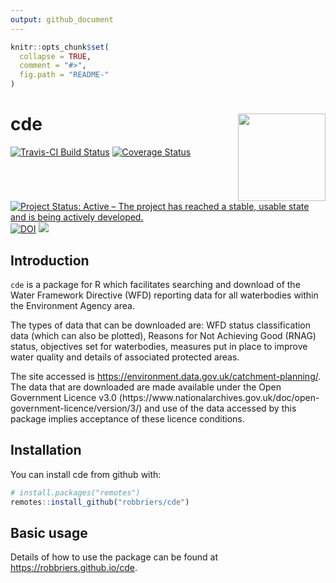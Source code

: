```yaml
---
output: github_document
---
```


<!-- README.md is generated from README.Rmd. Please edit that file -->

```r
knitr::opts_chunk$set(
  collapse = TRUE,
  comment = "#>",
  fig.path = "README-"
)
```

# cde <img src="docs/logo/logo.png" align="right" height=140/>
[![Travis-CI Build Status](https://travis-ci.org/robbriers/cde.svg?branch=master)](https://travis-ci.org/robbriers/cde) [![Coverage Status](https://coveralls.io/repos/github/robbriers/cde/badge.svg?branch=master)](https://coveralls.io/github/robbriers/cde?branch=master) [![Project Status: Active – The project has reached a stable, usable state and is being actively developed.](https://www.repostatus.org/badges/latest/active.svg)](https://www.repostatus.org/#active) [![DOI](https://zenodo.org/badge/92712854.svg)](https://zenodo.org/badge/latestdoi/92712854) [![](https://badges.ropensci.org/284_status.svg)](https://github.com/ropensci/onboarding/issues/284)

## Introduction

`cde` is a package for R which facilitates searching and download of the Water Framework Directive (WFD) reporting data for all waterbodies within the Environment Agency area.

The types of data that can be downloaded are: WFD status classification data (which can also be plotted), Reasons for Not Achieving Good (RNAG) status, objectives set for waterbodies, measures put in place to improve water quality and details of associated protected areas.

The site accessed is [https://environment.data.gov.uk/catchment-planning/](https://environment.data.gov.uk/catchment-planning/). The data that are downloaded are made available under the Open Government Licence v3.0 (https://www.nationalarchives.gov.uk/doc/open-government-licence/version/3/) and use of the data accessed by this package implies acceptance of these licence conditions.

## Installation

You can install cde from github with:

```r
# install.packages("remotes")
remotes::install_github("robbriers/cde")
```

## Basic usage

Details of how to use the package can be found at [https://robbriers.github.io/cde](https://robbriers.github.io/cde).
